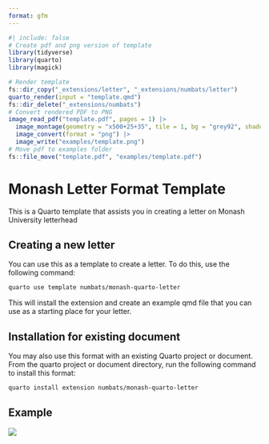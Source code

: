 ```yaml
---
format: gfm
---
```


<!-- README.md is generated from README.qmd. Please edit that file -->

```r
#| include: false
# Create pdf and png version of template
library(tidyverse)
library(quarto)
library(magick)

# Render template
fs::dir_copy("_extensions/letter", "_extensions/numbats/letter")
quarto_render(input = "template.qmd")
fs::dir_delete("_extensions/numbats")
# Convert rendered PDF to PNG
image_read_pdf("template.pdf", pages = 1) |>
  image_montage(geometry = "x500+25+35", tile = 1, bg = "grey92", shadow = TRUE) |>
  image_convert(format = "png") |>
  image_write("examples/template.png")
# Move pdf to examples folder
fs::file_move("template.pdf", "examples/template.pdf")
```

# Monash Letter Format Template

This is a Quarto template that assists you in creating a letter on Monash University letterhead

## Creating a new letter

You can use this as a template to create a letter.
To do this, use the following command:

```bash
quarto use template numbats/monash-quarto-letter
```

This will install the extension and create an example qmd file that you can use as a starting place for your letter.

## Installation for existing document

You may also use this format with an existing Quarto project or document.
From the quarto project or document directory, run the following command to install this format:

```bash
quarto install extension numbats/monash-quarto-letter
```

## Example

[![](examples/template.png)](examples/template.pdf)
